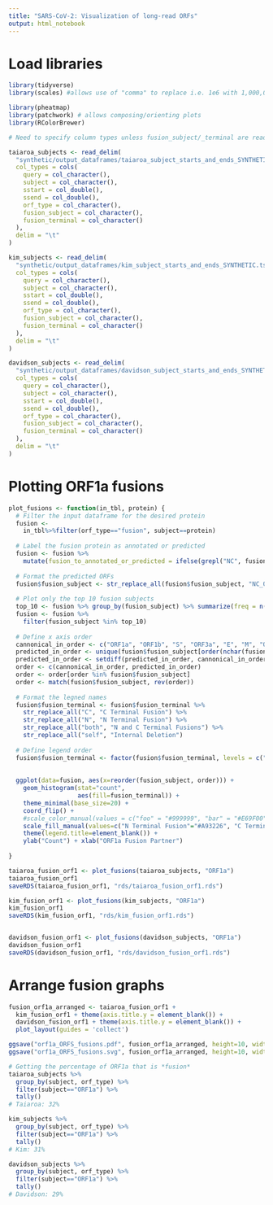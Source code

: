 ```yaml
---
title: "SARS-CoV-2: Visualization of long-read ORFs"
output: html_notebook
---
```


# Load libraries
```r
library(tidyverse)
library(scales) #allows use of "comma" to replace i.e. 1e6 with 1,000,000 during plotting

library(pheatmap)
library(patchwork) # allows composing/orienting plots
library(RColorBrewer)
```



```r

# Need to specify column types unless fusion_subject/_terminal are read in as logical type..

taiaroa_subjects <- read_delim(
  "synthetic/output_dataframes/taiaroa_subject_starts_and_ends_SYNTHETIC.tsv", 
  col_types = cols(
    query = col_character(),
    subject = col_character(),
    sstart = col_double(),
    ssend = col_double(),
    orf_type = col_character(),
    fusion_subject = col_character(),
    fusion_terminal = col_character()
  ),
  delim = "\t"
)

kim_subjects <- read_delim(
  "synthetic/output_dataframes/kim_subject_starts_and_ends_SYNTHETIC.tsv", 
  col_types = cols(
    query = col_character(),
    subject = col_character(),
    sstart = col_double(),
    ssend = col_double(),
    orf_type = col_character(),
    fusion_subject = col_character(),
    fusion_terminal = col_character()
  ),
  delim = "\t"
)

davidson_subjects <- read_delim(
  "synthetic/output_dataframes/davidson_subject_starts_and_ends_SYNTHETIC.tsv", 
  col_types = cols(
    query = col_character(),
    subject = col_character(),
    sstart = col_double(),
    ssend = col_double(),
    orf_type = col_character(),
    fusion_subject = col_character(),
    fusion_terminal = col_character()
  ),
  delim = "\t"
)

```


# Plotting ORF1a fusions
```r
plot_fusions <- function(in_tbl, protein) {
  # Filter the input dataframe for the desired protein
  fusion <- 
    in_tbl%>%filter(orf_type=="fusion", subject==protein)
  
  # Label the fusion protein as annotated or predicted
  fusion <- fusion %>%
    mutate(fusion_to_annotated_or_predicted = ifelse(grepl("NC", fusion_subject), "Predicted", "Annotated"))
  
  # Format the predicted ORFs
  fusion$fusion_subject <- str_replace_all(fusion$fusion_subject, "NC_045512.2xxx", "") %>% str_replace_all(fixed("_+"), "")
  
  # Plot only the top 10 fusion subjects
  top_10 <- fusion %>% group_by(fusion_subject) %>% summarize(freq = n()) %>% arrange(-freq) %>% head(10) %>% pull(fusion_subject)
  fusion <- fusion %>%
    filter(fusion_subject %in% top_10)
  
  # Define x axis order
  cannonical_in_order <- c("ORF1a", "ORF1b", "S", "ORF3a", "E", "M", "ORF6", "ORF7a", "ORF7b", "ORF8", "N", "ORF10")
  predicted_in_order <- unique(fusion$fusion_subject[order(nchar(fusion$fusion_subject), fusion$fusion_subject)])
  predicted_in_order <- setdiff(predicted_in_order, cannonical_in_order)
  order <- c(cannonical_in_order, predicted_in_order)
  order <- order[order %in% fusion$fusion_subject]
  order <- match(fusion$fusion_subject, rev(order))
  
  # Format the legned names
  fusion$fusion_terminal <- fusion$fusion_terminal %>%
    str_replace_all("C", "C Terminal Fusion") %>%
    str_replace_all("N", "N Terminal Fusion") %>%
    str_replace_all("both", "N and C Terminal Fusions") %>%
    str_replace_all("self", "Internal Deletion")
  
  # Define legend order
  fusion$fusion_terminal <- factor(fusion$fusion_terminal, levels = c("N Terminal Fusion", "C Terminal Fusion", "Internal Deletion", "Ambiguous", "N and C Terminal Fusions"))
  
  
  ggplot(data=fusion, aes(x=reorder(fusion_subject, order))) +
    geom_histogram(stat="count",
                   aes(fill=fusion_terminal)) +
    theme_minimal(base_size=20) +
    coord_flip() +
    #scale_color_manual(values = c("foo" = "#999999", "bar" = "#E69F00")) +
    scale_fill_manual(values=c("N Terminal Fusion"="#A93226", "C Terminal Fusion"="#2471A3", "Internal Deletion"="#AED6F1", "Ambiguous"="#9B59B6", "N and C Terminal Fusions"="#48C9B0")) +
    theme(legend.title=element_blank()) +
    ylab("Count") + xlab("ORF1a Fusion Partner")
  
}

taiaroa_fusion_orf1 <- plot_fusions(taiaroa_subjects, "ORF1a")
taiaroa_fusion_orf1
saveRDS(taiaroa_fusion_orf1, "rds/taiaroa_fusion_orf1.rds")

kim_fusion_orf1 <- plot_fusions(kim_subjects, "ORF1a")
kim_fusion_orf1
saveRDS(kim_fusion_orf1, "rds/kim_fusion_orf1.rds")


davidson_fusion_orf1 <- plot_fusions(davidson_subjects, "ORF1a")
davidson_fusion_orf1
saveRDS(davidson_fusion_orf1, "rds/davidson_fusion_orf1.rds")


```

# Arrange fusion graphs
```r

fusion_orf1a_arranged <- taiaroa_fusion_orf1 + 
  kim_fusion_orf1 + theme(axis.title.y = element_blank()) +
  davidson_fusion_orf1 + theme(axis.title.y = element_blank()) +
  plot_layout(guides = 'collect') 

ggsave("orf1a_ORFS_fusions.pdf", fusion_orf1a_arranged, height=10, width = 40, units="cm")
ggsave("orf1a_ORFS_fusions.svg", fusion_orf1a_arranged, height=10, width = 40, units="cm")

```


```r
# Getting the percentage of ORF1a that is *fusion*
taiaroa_subjects %>%
  group_by(subject, orf_type) %>%
  filter(subject=="ORF1a") %>%
  tally()
# Taiaroa: 32%

kim_subjects %>%
  group_by(subject, orf_type) %>%
  filter(subject=="ORF1a") %>%
  tally()
# Kim: 31%

davidson_subjects %>%
  group_by(subject, orf_type) %>%
  filter(subject=="ORF1a") %>%
  tally()
# Davidson: 29%
```

